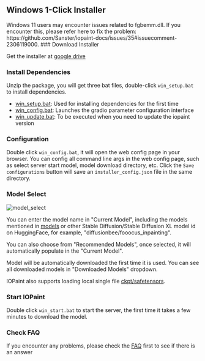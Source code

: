 
## Windows 1-Click Installer

<Callout type="warning" emoji="⚠️">
    Windows 11 users may encounter issues related to fgbemm.dll. If you encounter this, please refer here to fix the problem: https://github.com/Sanster/iopaint-docs/issues/35#issuecomment-2306119000.
</Callout>


<Steps>
### Download Installer

Get the installer at [google drive](https://drive.google.com/file/d/1FFSrCPLkmvES0TZAQkMfy8NmK9xQiZOL/view?usp=drive_link)

### Install Dependencies

Unzip the package, you will get three bat files, double-click `win_setup.bat` to install dependencies.

- [win_setup.bat](https://github.com/Sanster/IOPaint/blob/main/scripts/user_scripts/win_setup.bat): Used for installing dependencies for the first time
- [win_config.bat](https://github.com/Sanster/IOPaint/blob/main/scripts/user_scripts/win_config.bat): Launches the gradio parameter configuration interface
- [win_update.bat](https://github.com/Sanster/IOPaint/blob/main/scripts/user_scripts/win_update.bat): To be executed when you need to update the iopaint version

### Configuration

Double click `win_config.bat`, it will open the web config page in your browser. 
You can config all command line args in the web config page, such as select server start model, model download directory, etc. 
Click the `Save configurations` button will save an `installer_config.json` file in the same directory.

### Model Select

![model_select](../../public/model_select.png)

You can enter the model name in "Current Model", including the models mentioned in [models](https://www.iopaint.com/models) 
or other Stable Diffusion/Stable Diffusion XL model id on HuggingFace, for example, "diffusionbee/fooocus_inpainting".

You can also choose from "Recommended Models", once selected, it will automatically populate in the "Current Model".

Model will be automatically downloaded the first time it is used. You can see all downloaded models in "Downloaded Models" dropdown.

IOPaint also supports loading local single file [ckpt/safetensors](https://www.iopaint.com/models#load-ckptsafetensors).

### Start IOPaint

Double click `win_start.bat` to start the server, the first time it takes a few minutes to download the model.

### Check FAQ

If you encounter any problems, please check the [FAQ](../frequently_asked_questions) first to see if there is an answer

</Steps>

